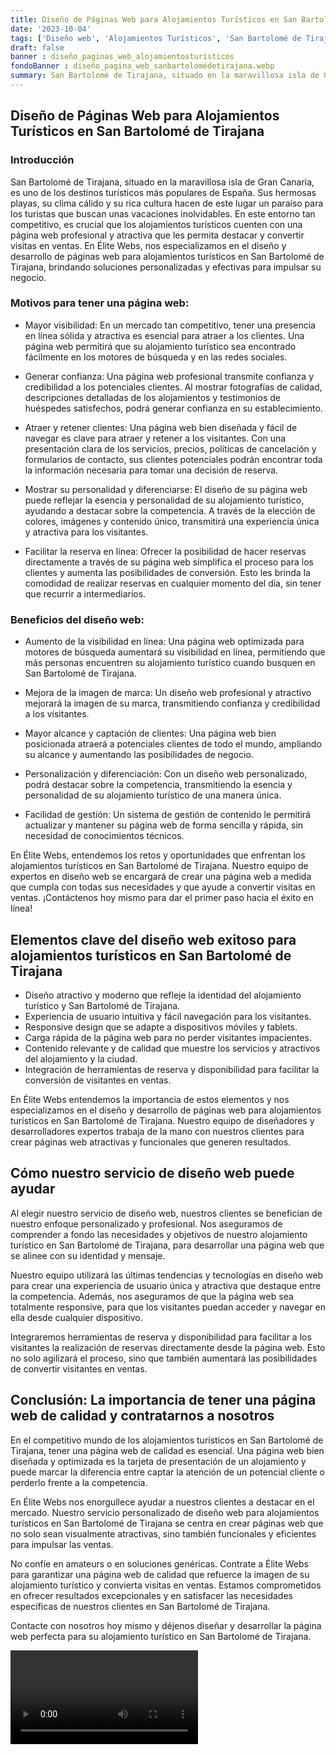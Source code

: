 ```yaml
---
title: Diseño de Páginas Web para Alojamientos Turísticos en San Bartolomé de Tirajana
date: '2023-10-04'
tags: ['Diseño web', 'Alojamientos Turísticos', 'San Bartolomé de Tirajana']
draft: false
banner : diseño_paginas_web_alojamientosturísticos
fondoBanner : diseño_pagina_web_sanbartolomédetirajana.webp
summary: San Bartolomé de Tirajana, situado en la maravillosa isla de Gran Canaria, es uno de los destinos turísticos más populares de España. Sus hermosas playas, su clima cálido y su rica cultura hacen de este lugar un paraíso para los turistas que buscan unas vacaciones inolvidables. En este entorno tan competitivo, es crucial que los alojamientos turísticos cuenten con una página web profesional y atractiva que les permita destacar y convertir visitas en ventas. En Élite Webs, nos especializamos en el diseño y desarrollo de páginas web para alojamientos turísticos en San Bartolomé de Tirajana, brindando soluciones personalizadas y efectivas para impulsar su negocio.
---
```


## Diseño de Páginas Web para Alojamientos Turísticos en San Bartolomé de Tirajana

### Introducción

San Bartolomé de Tirajana, situado en la maravillosa isla de Gran Canaria, es uno de los destinos turísticos más populares de España. Sus hermosas playas, su clima cálido y su rica cultura hacen de este lugar un paraíso para los turistas que buscan unas vacaciones inolvidables. En este entorno tan competitivo, es crucial que los alojamientos turísticos cuenten con una página web profesional y atractiva que les permita destacar y convertir visitas en ventas. En Élite Webs, nos especializamos en el diseño y desarrollo de páginas web para alojamientos turísticos en San Bartolomé de Tirajana, brindando soluciones personalizadas y efectivas para impulsar su negocio.

### Motivos para tener una página web:

- Mayor visibilidad: En un mercado tan competitivo, tener una presencia en línea sólida y atractiva es esencial para atraer a los clientes. Una página web permitirá que su alojamiento turístico sea encontrado fácilmente en los motores de búsqueda y en las redes sociales.

- Generar confianza: Una página web profesional transmite confianza y credibilidad a los potenciales clientes. Al mostrar fotografías de calidad, descripciones detalladas de los alojamientos y testimonios de huéspedes satisfechos, podrá generar confianza en su establecimiento.

- Atraer y retener clientes: Una página web bien diseñada y fácil de navegar es clave para atraer y retener a los visitantes. Con una presentación clara de los servicios, precios, políticas de cancelación y formularios de contacto, sus clientes potenciales podrán encontrar toda la información necesaria para tomar una decisión de reserva.

- Mostrar su personalidad y diferenciarse: El diseño de su página web puede reflejar la esencia y personalidad de su alojamiento turístico, ayudando a destacar sobre la competencia. A través de la elección de colores, imágenes y contenido único, transmitirá una experiencia única y atractiva para los visitantes.

- Facilitar la reserva en línea: Ofrecer la posibilidad de hacer reservas directamente a través de su página web simplifica el proceso para los clientes y aumenta las posibilidades de conversión. Esto les brinda la comodidad de realizar reservas en cualquier momento del día, sin tener que recurrir a intermediarios.

### Beneficios del diseño web:

- Aumento de la visibilidad en línea: Una página web optimizada para motores de búsqueda aumentará su visibilidad en línea, permitiendo que más personas encuentren su alojamiento turístico cuando busquen en San Bartolomé de Tirajana.

- Mejora de la imagen de marca: Un diseño web profesional y atractivo mejorará la imagen de su marca, transmitiendo confianza y credibilidad a los visitantes.

- Mayor alcance y captación de clientes: Una página web bien posicionada atraerá a potenciales clientes de todo el mundo, ampliando su alcance y aumentando las posibilidades de negocio.

- Personalización y diferenciación: Con un diseño web personalizado, podrá destacar sobre la competencia, transmitiendo la esencia y personalidad de su alojamiento turístico de una manera única.

- Facilidad de gestión: Un sistema de gestión de contenido le permitirá actualizar y mantener su página web de forma sencilla y rápida, sin necesidad de conocimientos técnicos.

En Élite Webs, entendemos los retos y oportunidades que enfrentan los alojamientos turísticos en San Bartolomé de Tirajana. Nuestro equipo de expertos en diseño web se encargará de crear una página web a medida que cumpla con todas sus necesidades y que ayude a convertir visitas en ventas. ¡Contáctenos hoy mismo para dar el primer paso hacia el éxito en línea!

<GifSeo />

<Cta />

## Elementos clave del diseño web exitoso para alojamientos turísticos en San Bartolomé de Tirajana

- Diseño atractivo y moderno que refleje la identidad del alojamiento turístico y San Bartolomé de Tirajana.
- Experiencia de usuario intuitiva y fácil navegación para los visitantes.
- Responsive design que se adapte a dispositivos móviles y tablets.
- Carga rápida de la página web para no perder visitantes impacientes.
- Contenido relevante y de calidad que muestre los servicios y atractivos del alojamiento y la ciudad.
- Integración de herramientas de reserva y disponibilidad para facilitar la conversión de visitantes en ventas.

En Élite Webs entendemos la importancia de estos elementos y nos especializamos en el diseño y desarrollo de páginas web para alojamientos turísticos en San Bartolomé de Tirajana. Nuestro equipo de diseñadores y desarrolladores expertos trabaja de la mano con nuestros clientes para crear páginas web atractivas y funcionales que generen resultados.

## Cómo nuestro servicio de diseño web puede ayudar

Al elegir nuestro servicio de diseño web, nuestros clientes se benefician de nuestro enfoque personalizado y profesional. Nos aseguramos de comprender a fondo las necesidades y objetivos de nuestro alojamiento turístico en San Bartolomé de Tirajana, para desarrollar una página web que se alinee con su identidad y mensaje.

Nuestro equipo utilizará las últimas tendencias y tecnologías en diseño web para crear una experiencia de usuario única y atractiva que destaque entre la competencia. Además, nos aseguramos de que la página web sea totalmente responsive, para que los visitantes puedan acceder y navegar en ella desde cualquier dispositivo.

Integraremos herramientas de reserva y disponibilidad para facilitar a los visitantes la realización de reservas directamente desde la página web. Esto no solo agilizará el proceso, sino que también aumentará las posibilidades de convertir visitantes en ventas.

## Conclusión: La importancia de tener una página web de calidad y contratarnos a nosotros

En el competitivo mundo de los alojamientos turísticos en San Bartolomé de Tirajana, tener una página web de calidad es esencial. Una página web bien diseñada y optimizada es la tarjeta de presentación de un alojamiento y puede marcar la diferencia entre captar la atención de un potencial cliente o perderlo frente a la competencia.

En Élite Webs nos enorgullece ayudar a nuestros clientes a destacar en el mercado. Nuestro servicio personalizado de diseño web para alojamientos turísticos en San Bartolomé de Tirajana se centra en crear páginas web que no solo sean visualmente atractivas, sino también funcionales y eficientes para impulsar las ventas.

No confíe en amateurs o en soluciones genéricas. Contrate a Élite Webs para garantizar una página web de calidad que refuerce la imagen de su alojamiento turístico y convierta visitas en ventas. Estamos comprometidos en ofrecer resultados excepcionales y en satisfacer las necesidades específicas de nuestros clientes en San Bartolomé de Tirajana.

Contacte con nosotros hoy mismo y déjenos diseñar y desarrollar la página web perfecta para su alojamiento turístico en San Bartolomé de Tirajana.

<Video />

<CtaBot job='Alojamientos Turísticos' city='San Bartolomé de Tirajana'/>

<Gmaps query='San Bartolomé de Tirajana+españa+maps' />
